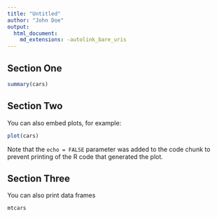 ```yaml
---
title: "Untitled"
author: "John Doe"
output: 
  html_document:
    md_extensions: -autolink_bare_uris
---
```


## Section One

```r
summary(cars)
```

## Section Two

You can also embed plots, for example:

```r
plot(cars)
```

Note that the `echo = FALSE` parameter was added to the code chunk to prevent printing of the R code that generated the plot.

## Section Three

You can also print data frames

```r
mtcars
```
